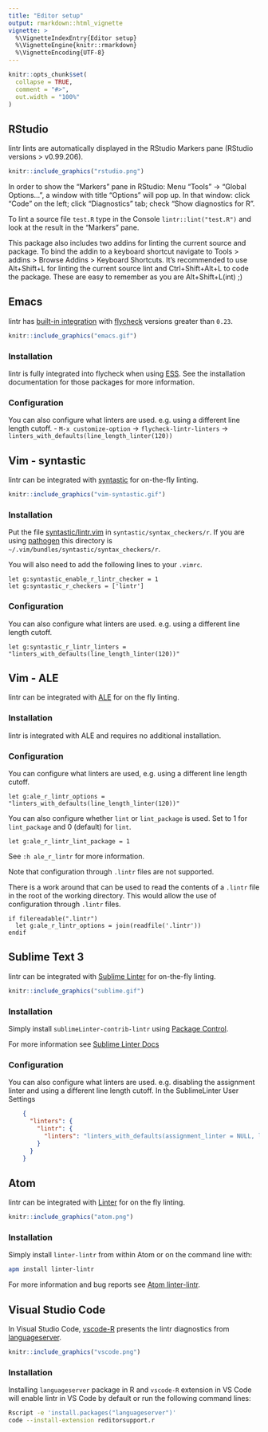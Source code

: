```yaml
---
title: "Editor setup"
output: rmarkdown::html_vignette
vignette: >
  %\VignetteIndexEntry{Editor setup}
  %\VignetteEngine{knitr::rmarkdown}
  %\VignetteEncoding{UTF-8}
---
```


```r
knitr::opts_chunk$set(
  collapse = TRUE,
  comment = "#>",
  out.width = "100%"
)
```

## RStudio

lintr lints are automatically displayed in the RStudio Markers pane (RStudio versions \> v0.99.206).

```r
knitr::include_graphics("rstudio.png")
```

In order to show the "Markers" pane in RStudio: Menu "Tools" -\> "Global Options...", a window with title "Options" will pop up.
In that window: click "Code" on the left; click "Diagnostics" tab; check "Show diagnostics for R".

To lint a source file `test.R` type in the Console `lintr::lint("test.R")` and look at the result in the "Markers" pane.

This package also includes two addins for linting the current source and package.
To bind the addin to a keyboard shortcut navigate to Tools \> addins \> Browse Addins \> Keyboard Shortcuts.
It's recommended to use Alt+Shift+L for linting the current source lint and Ctrl+Shift+Alt+L to code the package.
These are easy to remember as you are Alt+Shift+L(int) ;)

## Emacs

lintr has [built-in integration](http://www.flycheck.org/en/latest/languages.html#r) with [flycheck](https://github.com/flycheck/flycheck) versions greater than `0.23`.

```r
knitr::include_graphics("emacs.gif")
```

### Installation

lintr is fully integrated into flycheck when using [ESS](http://ess.r-project.org/).
See the installation documentation for those packages for more information.

### Configuration

You can also configure what linters are used.
e.g. using a different line length cutoff.
- `M-x customize-option` -\> `flycheck-lintr-linters` -\> `linters_with_defaults(line_length_linter(120))`

## Vim - syntastic

lintr can be integrated with [syntastic](https://github.com/vim-syntastic/syntastic) for on-the-fly linting.

```r
knitr::include_graphics("vim-syntastic.gif")
```

### Installation

Put the file [syntastic/lintr.vim](https://raw.githubusercontent.com/r-lib/lintr/v2.0.1/inst/syntastic/lintr.vim) in `syntastic/syntax_checkers/r`.
If you are using [pathogen](https://github.com/tpope/vim-pathogen) this directory is `~/.vim/bundles/syntastic/syntax_checkers/r`.

You will also need to add the following lines to your `.vimrc`.

``` vim
let g:syntastic_enable_r_lintr_checker = 1
let g:syntastic_r_checkers = ['lintr']
```

### Configuration

You can also configure what linters are used.
e.g. using a different line length cutoff.

``` vim
let g:syntastic_r_lintr_linters = "linters_with_defaults(line_length_linter(120))"
```

## Vim - ALE

lintr can be integrated with [ALE](https://github.com/dense-analysis/ale) for on the fly linting.

### Installation

lintr is integrated with ALE and requires no additional installation.

### Configuration

You can configure what linters are used, e.g. using a different line length cutoff.

``` vim
let g:ale_r_lintr_options = "linters_with_defaults(line_length_linter(120))"
```

You can also configure whether `lint` or `lint_package` is used.
Set to 1 for `lint_package` and 0 (default) for `lint`.

``` vim
let g:ale_r_lintr_lint_package = 1
```

See `:h ale_r_lintr` for more information.

Note that configuration through `.lintr` files are not supported.

There is a work around that can be used to read the contents of a `.lintr` file
in the root of the working directory. This would allow the use of configuration
through `.lintr` files.

``` vim
if filereadable(".lintr")
  let g:ale_r_lintr_options = join(readfile('.lintr'))
endif
```

## Sublime Text 3

lintr can be integrated with [Sublime Linter](https://github.com/SublimeLinter/SublimeLinter) for on-the-fly linting.

```r
knitr::include_graphics("sublime.gif")
```

### Installation

Simply install `sublimeLinter-contrib-lintr` using [Package Control](https://packagecontrol.io/).

For more information see [Sublime Linter Docs](http://sublimelinter.readthedocs.io/en/latest/installation.html#installing-via-pc)

### Configuration

You can also configure what linters are used.
e.g. disabling the assignment linter and using a different line length cutoff.
In the SublimeLinter User Settings

```json
    {
      "linters": {
        "lintr": {
          "linters": "linters_with_defaults(assignment_linter = NULL, line_length_linter(120))"
        }
      }
    }
```

## Atom

lintr can be integrated with [Linter](https://github.com/steelbrain/linter) for on the fly linting.

```r
knitr::include_graphics("atom.png")
```

### Installation

Simply install `linter-lintr` from within Atom or on the command line with:

``` bash
apm install linter-lintr
```

For more information and bug reports see [Atom linter-lintr](https://github.com/AtomLinter/linter-lintr).

## Visual Studio Code

In Visual Studio Code, [vscode-R](https://github.com/REditorSupport/vscode-R#r-extension-for-visual-studio-code) presents the lintr diagnostics from [languageserver](https://github.com/REditorSupport/languageserver).

```r
knitr::include_graphics("vscode.png")
```

### Installation

Installing `languageserver` package in R and `vscode-R` extension in VS Code will enable lintr in VS Code by default or run the following command lines:

``` bash
Rscript -e 'install.packages("languageserver")'
code --install-extension reditorsupport.r
```
